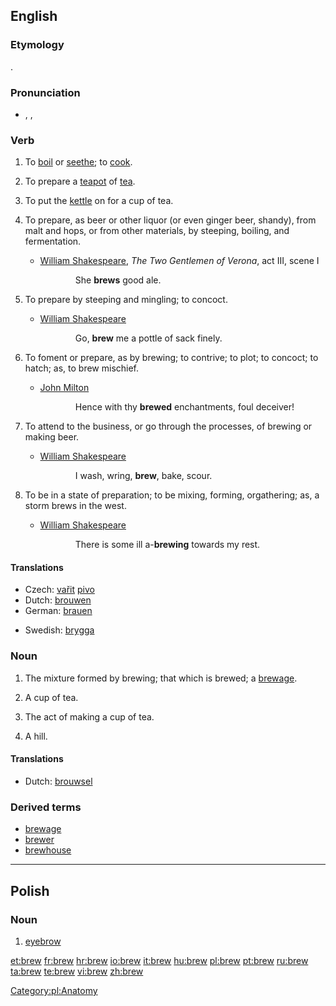 ==English==

===Etymology===
{{OE.}} {{term|brēowan|lang=ang}}.

===Pronunciation===
*{{enPR|bro͞o}}, {{IPA|/bruː/}}, {{SAMPA|/bru:/}}
*:{{rhymes|uː}}

===Verb===
{{en-verb}}

# {{context|transitive|obsolete}} To [[boil]] or [[seethe]]; to [[cook]].
# {{context|transitive|Commonwealth English}} To prepare a [[teapot]] of [[tea]].
# {{context|transitive|Commonwealth English}} To put the [[kettle]] on for a cup of tea.
# {{context|transitive|Commonwealth English}} To prepare, as beer or other liquor (or even ginger beer, shandy), from malt and hops, or from other materials, by steeping, boiling, and fermentation.
#* [[w:William Shakespeare|William Shakespeare]], ''The Two Gentlemen of Verona'', act III, scene I
#:: She '''brews''' good ale.
# {{transitive}} To prepare by steeping and mingling; to concoct.
#* [[w:William Shakespeare|William Shakespeare]]
#:: Go, '''brew''' me a pottle of sack finely.
# {{transitive}} To foment or prepare, as by brewing; to contrive; to plot; to concoct; to hatch; as, to brew mischief.
#* [[w:John Milton|John Milton]]
#:: Hence with thy '''brewed''' enchantments, foul deceiver!
# {{intransitive}} To attend to the business, or go through the processes, of brewing or making beer.
#* [[w:William Shakespeare|William Shakespeare]]
#:: I wash, wring, '''brew''', bake, scour.
# {{intransitive}} To be in a state of preparation; to be mixing, forming, orgathering; as, a storm brews in the west.
#* [[w:William Shakespeare|William Shakespeare]]
#:: There is some ill a-'''brewing''' towards my rest.

====Translations====
{{trans-top|to prepare liquor}}
*Czech: [[vařit]] [[pivo]] {{i|about beer}}
*Dutch: [[brouwen]]
*German: [[brauen]]
{{trans-mid}}
*Swedish: [[brygga]]
{{trans-bottom}}

===Noun===
{{en-noun}}

# The mixture formed by brewing; that which is brewed; a [[brewage]].
# {{Commonwealth English}} A cup of tea.
# {{Commonwealth English}} The act of making a cup of tea.
# {{context|UK|colloquial}} A hill.

====Translations====
{{trans-top|something brewed}}
*Dutch: [[brouwsel]] {{n}}
{{trans-mid}}
{{trans-bottom}}

===Derived terms===
*[[brewage]]
*[[brewer]]
*[[brewhouse]]

----

==Polish==

===Noun===
{{infl|pl|noun|g=f}}

# [[eyebrow]]

[[Category:pl:Anatomy]]

[[et:brew]]
[[fr:brew]]
[[hr:brew]]
[[io:brew]]
[[it:brew]]
[[hu:brew]]
[[pl:brew]]
[[pt:brew]]
[[ru:brew]]
[[ta:brew]]
[[te:brew]]
[[vi:brew]]
[[zh:brew]]